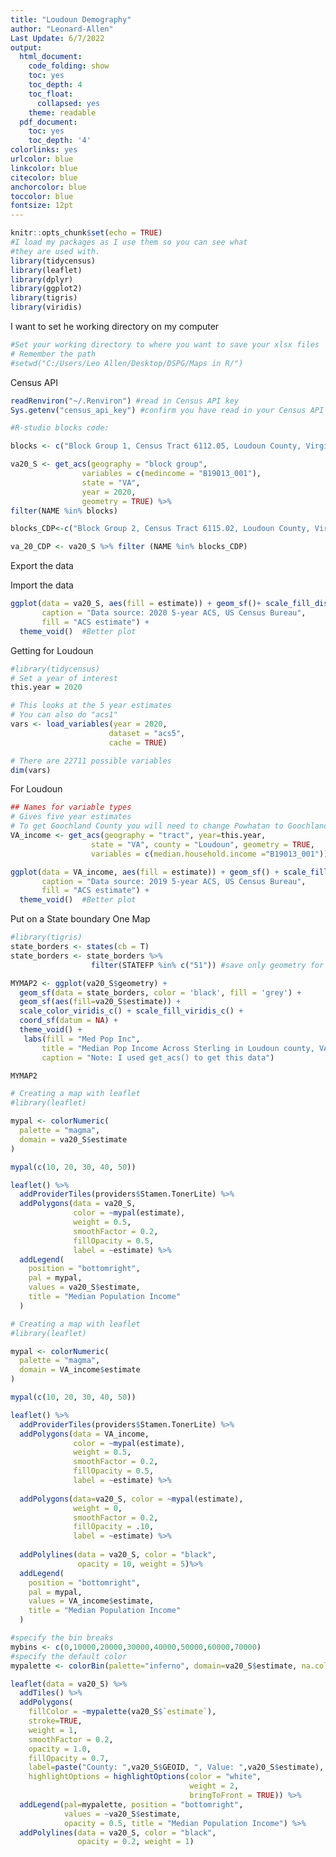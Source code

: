 ```yaml
---
title: "Loudoun Demography"
author: "Leonard-Allen"
Last Update: 6/7/2022
output:
  html_document:
    code_folding: show
    toc: yes
    toc_depth: 4
    toc_float:
      collapsed: yes
    theme: readable
  pdf_document:
    toc: yes
    toc_depth: '4'
colorlinks: yes
urlcolor: blue
linkcolor: blue
citecolor: blue
anchorcolor: blue
toccolor: blue
fontsize: 12pt
---
```


```r
knitr::opts_chunk$set(echo = TRUE)
#I load my packages as I use them so you can see what 
#they are used with.
library(tidycensus)
library(leaflet)
library(dplyr)
library(ggplot2)
library(tigris)
library(viridis)

```


I want to set he working directory on my computer
```r
#Set your working directory to where you want to save your xlsx files
# Remember the path
#setwd("C:/Users/Leo Allen/Desktop/DSPG/Maps in R/")
```

Census API
```r
readRenviron("~/.Renviron") #read in Census API key
Sys.getenv("census_api_key") #confirm you have read in your Census API key
```

```r
#R-studio blocks code:

blocks <- c("Block Group 1, Census Tract 6112.05, Loudoun County, Virginia", "Block Group 2, Census Tract 6112.05, Loudoun County, Virginia", "Block Group 3, Census Tract 6112.05, Loudoun County, Virginia", "Block Group 2, Census Tract 6112.04, Loudoun County, Virginia", "Block Group 2, Census Tract 6115.02, Loudoun County, Virginia","Block Group 3, Census Tract 6115.02, Loudoun County, Virginia", "Block Group 1, Census Tract 6113, Loudoun County, Virginia","Block Group 2, Census Tract 6113, Loudoun County, Virginia","Block Group 3, Census Tract 6113, Loudoun County, Virginia", "Block Group 1, Census Tract 6114, Loudoun County, Virginia","Block Group 2, Census Tract 6114, Loudoun County, Virginia","Block Group 3, Census Tract 6114, Loudoun County, Virginia","Block Group 1, Census Tract 6117.01, Loudoun County, Virginia","Block Group 2, Census Tract 6117.01, Loudoun County, Virginia", "Block Group 1, Census Tract 6116.02, Loudoun County, Virginia","Block Group 2, Census Tract 6116.02, Loudoun County, Virginia","Block Group 1, Census Tract 6116.01, Loudoun County, Virginia","Block Group 2, Census Tract 6116.01, Loudoun County, Virginia")

```

```r
va20_S <- get_acs(geography = "block group",
                variables = c(medincome = "B19013_001"),
                state = "VA",
                year = 2020,
                geometry = TRUE) %>%
filter(NAME %in% blocks)
```


```r
blocks_CDP<-c("Block Group 2, Census Tract 6115.02, Loudoun County, Virginia","Block Group 3, Census Tract 6115.02, Loudoun County, Virginia", "Block Group 1, Census Tract 6113, Loudoun County, Virginia","Block Group 2, Census Tract 6113, Loudoun County, Virginia","Block Group 3, Census Tract 6113, Loudoun County, Virginia", "Block Group 1, Census Tract 6114, Loudoun County, Virginia","Block Group 2, Census Tract 6114, Loudoun County, Virginia","Block Group 3, Census Tract 6114, Loudoun County, Virginia","Block Group 1, Census Tract 6117.01, Loudoun County, Virginia","Block Group 2, Census Tract 6117.01, Loudoun County, Virginia", "Block Group 1, Census Tract 6116.02, Loudoun County, Virginia","Block Group 2, Census Tract 6116.02, Loudoun County, Virginia","Block Group 1, Census Tract 6116.01, Loudoun County, Virginia","Block Group 2, Census Tract 6116.01, Loudoun County, Virginia")

va_20_CDP <- va20_S %>% filter (NAME %in% blocks_CDP)
```

Export the data

Import the data


```r
ggplot(data = va20_S, aes(fill = estimate)) + geom_sf()+ scale_fill_distiller(palette = "RdPu", direction = 1) + labs(title = "  Median Household Income, 2020",
       caption = "Data source: 2020 5-year ACS, US Census Bureau",
       fill = "ACS estimate") + 
  theme_void()  #Better plot

```


Getting for Loudoun
```r
#library(tidycensus)
# Set a year of interest
this.year = 2020

# This looks at the 5 year estimates
# You can also do "acs1"
vars <- load_variables(year = 2020,
                      dataset = "acs5",
                      cache = TRUE)

# There are 22711 possible variables 
dim(vars)
```
For Loudoun
```r
## Names for variable types
# Gives five year estimates
# To get Goochland County you will need to change Powhatan to Goochland
VA_income <- get_acs(geography = "tract", year=this.year,
                  state = "VA", county = "Loudoun", geometry = TRUE,
                  variables = c(median.household.income ="B19013_001"))
```



```r
ggplot(data = VA_income, aes(fill = estimate)) + geom_sf() + scale_fill_distiller(palette = "RdPu", direction = 1) + labs(title = "  Median Household Income, 2020",
       caption = "Data source: 2019 5-year ACS, US Census Bureau",
       fill = "ACS estimate") + 
  theme_void()  #Better plot

```



Put on a State boundary
One Map
```r
#library(tigris)
state_borders <- states(cb = T)
state_borders <- state_borders %>% 
                  filter(STATEFP %in% c("51")) #save only geometry for VA

MYMAP2 <- ggplot(va20_S$geometry) + 
  geom_sf(data = state_borders, color = 'black', fill = 'grey') + 
  geom_sf(aes(fill=va20_S$estimate)) + 
  scale_color_viridis_c() + scale_fill_viridis_c() + 
  coord_sf(datum = NA) + 
  theme_void() +
   labs(fill = "Med Pop Inc",
       title = "Median Pop Income Across Sterling in Loudoun county, VA",
       caption = "Note: I used get_acs() to get this data")

MYMAP2
```


```r
# Creating a map with leaflet
#library(leaflet)

mypal <- colorNumeric(
  palette = "magma",
  domain = va20_S$estimate
)

mypal(c(10, 20, 30, 40, 50))

leaflet() %>%
  addProviderTiles(providers$Stamen.TonerLite) %>%
  addPolygons(data = va20_S,
              color = ~mypal(estimate),
              weight = 0.5,
              smoothFactor = 0.2,
              fillOpacity = 0.5,
              label = ~estimate) %>%
  addLegend(
    position = "bottomright",
    pal = mypal,
    values = va20_S$estimate,
    title = "Median Population Income"
  )
```

```r
# Creating a map with leaflet
#library(leaflet)

mypal <- colorNumeric(
  palette = "magma",
  domain = VA_income$estimate
)

mypal(c(10, 20, 30, 40, 50))

leaflet() %>%
  addProviderTiles(providers$Stamen.TonerLite) %>%
  addPolygons(data = VA_income,
              color = ~mypal(estimate),
              weight = 0.5,
              smoothFactor = 0.2,
              fillOpacity = 0.5,
              label = ~estimate) %>% 
  
  addPolygons(data=va20_S, color = ~mypal(estimate),
              weight = 0,
              smoothFactor = 0.2,
              fillOpacity = .10,
              label = ~estimate) %>%
  
  addPolylines(data = va20_S, color = "black", 
               opacity = 10, weight = 5)%>%
  addLegend(
    position = "bottomright",
    pal = mypal,
    values = VA_income$estimate,
    title = "Median Population Income"
  )
```

```r
#specify the bin breaks
mybins <- c(0,10000,20000,30000,40000,50000,60000,70000)
#specify the default color
mypalette <- colorBin(palette="inferno", domain=va20_S$estimate, na.color="transparent")#, bins=mybins)

leaflet(data = va20_S) %>%
  addTiles() %>%
  addPolygons(
    fillColor = ~mypalette(va20_S$`estimate`),
    stroke=TRUE,
    weight = 1,
    smoothFactor = 0.2,
    opacity = 1.0,
    fillOpacity = 0.7, 
    label=paste("County: ",va20_S$GEOID, ", Value: ",va20_S$estimate),
    highlightOptions = highlightOptions(color = "white",
                                        weight = 2,
                                        bringToFront = TRUE)) %>%
  addLegend(pal=mypalette, position = "bottomright",
            values = ~va20_S$estimate,
            opacity = 0.5, title = "Median Population Income") %>%
  addPolylines(data = va20_S, color = "black", 
               opacity = 0.2, weight = 1)

```